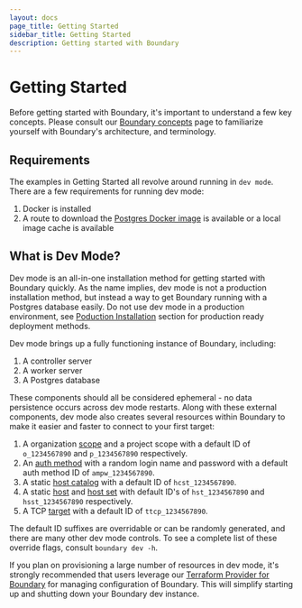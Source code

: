 ```yaml
---
layout: docs
page_title: Getting Started
sidebar_title: Getting Started
description: Getting started with Boundary
---
```


# Getting Started

Before getting started with Boundary, it's important to understand a few key concepts. Please consult our [Boundary concepts](/docs/concepts) page to familiarize yourself with Boundary's architecture, and terminology.

## Requirements

The examples in Getting Started all revolve around running in `dev mode`. There are a few requirements for running dev mode:

1. Docker is installed
2. A route to download the [Postgres Docker image](https://hub.docker.com/_/postgres) is available or a local image cache is available

## What is Dev Mode?

Dev mode is an all-in-one installation method for getting started with Boundary quickly. As the name implies,
dev mode is not a production installation method, but instead a way to get Boundary running with a Postgres
database easily. Do not use dev mode in a production environment, see [Poduction Installation](/docs/installing/production) section for
production ready deployment methods.

Dev mode brings up a fully functioning instance of Boundary, including:

1. A controller server
2. A worker server
3. A Postgres database

These components should all be considered ephemeral - no data persistence occurs across dev mode restarts. Along with these external components, dev mode also creates several resources within Boundary to make it easier and faster to connect to your first target:

1. A organization [scope](/docs/concepts/domain-model/scopes) and a project scope with a default ID of `o_1234567890` and `p_1234567890` respectively.
1. An [auth method](/docs/concepts/domain-model/auth-methods) with a random login name and password with a default auth method ID of `ampw_1234567890`.
1. A static [host catalog](/docs/concepts/domain-model/host-catalogs) with a default ID of `hcst_1234567890`.
1. A static [host](/docs/concepts/domain-model/hosts) and [host set](/docs/concepts/domain-model/host-sets) with default ID's of `hst_1234567890` and `hsst_1234567890` respectively.
1. A TCP [target](/docs/concepts/domain-model/targets) with a default ID of `ttcp_1234567890`.

The default ID suffixes are overridable or can be randomly generated, and there are many other dev mode controls. To see a complete list of these override flags, consult `boundary dev -h`.

If you plan on provisioning a large number of resources in dev mode, it's strongly recommended that users leverage our [Terraform Provider for Boundary](https://github.com/hashicorp/terraform-provider-boundary) for managing configuration of Boundary. This will simplify starting up and shutting down your Boundary dev instance.
